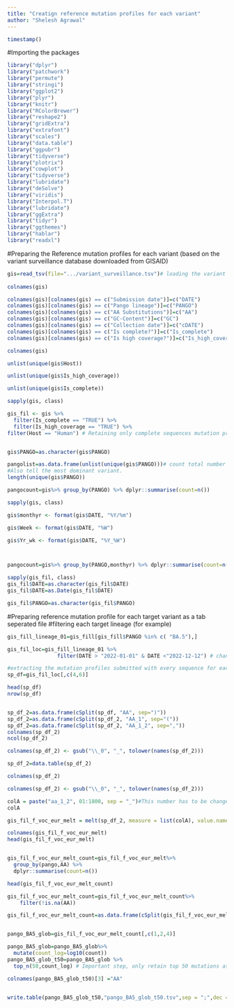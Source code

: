 ```yaml
---
title: "Creatign reference mutation profiles for each variant"
author: "Shelesh Agrawal"
---
```


```r
timestamp()
```

#Importing the packages
```r
library("dplyr")
library("patchwork")
library("permute")
library("stringi")
library("ggplot2")
library("plyr")
library("knitr")
library("RColorBrewer")
library("reshape2")
library("gridExtra")
library("extrafont")
library("scales")
library("data.table")
library("ggpubr")
library("tidyverse")
library("plotrix")
library("cowplot")
library("tidyverse")
library("lubridate")
library("deSolve")
library("viridis") 
library("Interpol.T")
library("lubridate") 
library("ggExtra") 
library("tidyr") 
library("ggthemes")
library("hablar")
library("readxl")
```



#Preparing the Reference mutation profiles for each variant (based on the variant surveillance database downloaded from GISAID)

```r
gis=read_tsv(file=".../variant_surveillance.tsv")# loading the variant surveillance file
  
colnames(gis)

colnames(gis)[colnames(gis) == c("Submission date")]=c("DATE")
colnames(gis)[colnames(gis) == c("Pango lineage")]=c("PANGO")
colnames(gis)[colnames(gis) == c("AA Substitutions")]=c("AA")
colnames(gis)[colnames(gis) == c("GC-Content")]=c("GC")
colnames(gis)[colnames(gis) == c("Collection date")]=c("cDATE")
colnames(gis)[colnames(gis) == c("Is complete?")]=c("Is_complete")
colnames(gis)[colnames(gis) == c("Is high coverage?")]=c("Is_high_coverage")

colnames(gis)

unlist(unique(gis$Host))

unlist(unique(gis$Is_high_coverage))

unlist(unique(gis$Is_complete))

sapply(gis, class)

gis_fil <- gis %>%
  filter(Is_complete == "TRUE") %>%
  filter(Is_high_coverage == "TRUE") %>%
filter(Host == "Human") # Retaining only complete sequences mutation profiles obtained from clinical samples


gis$PANGO=as.character(gis$PANGO)

pangolist=as.data.frame(unlist(unique(gis$PANGO)))# count total number of the varianst ever reported in the GISAID. 
#Also tell the most dominant variant.
length(unique(gis$PANGO))

pangocount=gis%>% group_by(PANGO) %>% dplyr::summarise(count=n())

sapply(gis, class)

gis$monthyr <- format(gis$DATE, "%Y/%m")

gis$Week <- format(gis$DATE, "%W")

gis$Yr_wk <- format(gis$DATE, "%Y_%W")



pangocount=gis%>% group_by(PANGO,monthyr) %>% dplyr::summarise(count=n())

sapply(gis_fil, class)
gis_fil$DATE=as.character(gis_fil$DATE)
gis_fil$DATE=as.Date(gis_fil$DATE)

gis_fil$PANGO=as.character(gis_fil$PANGO)

```

#Preparing reference mutation profile for each target variant as a tab seperated file 
#filtering each target lineage (for example)

```r
gis_fill_lineage_01=gis_fill[gis_fill$PANGO %in% c( "BA.5"),]

gis_fil_loc=gis_fill_lineage_01 %>%
                filter(DATE > "2022-01-01" & DATE <"2022-12-12") # change accordingly, if specific timeframe is required, otherwise skip this step

#extracting the mutation profiles submitted with every sequence for each specific variant. 
sp_df=gis_fil_loc[,c(4,6)]

head(sp_df)
nrow(sp_df)


sp_df_2=as.data.frame(cSplit(sp_df, "AA", sep=")"))
sp_df_2=as.data.frame(cSplit(sp_df_2, "AA_1", sep="("))
sp_df_2=as.data.frame(cSplit(sp_df_2, "AA_1_2", sep=","))
colnames(sp_df_2)
ncol(sp_df_2)

colnames(sp_df_2) <- gsub("\\_0", "_", tolower(names(sp_df_2)))

sp_df_2=data.table(sp_df_2)

colnames(sp_df_2)

colnames(sp_df_2) <- gsub("\\_0", "_", tolower(names(sp_df_2)))

colA = paste("aa_1_2", 01:1800, sep = "_")#This number has to be changed according to the column numbers found by ncol(sp_df_2) in line 123
colA

gis_fil_f_voc_eur_melt = melt(sp_df_2, measure = list(colA), value.name = c("AA"))

colnames(gis_fil_f_voc_eur_melt)
head(gis_fil_f_voc_eur_melt)


gis_fil_f_voc_eur_melt_count=gis_fil_f_voc_eur_melt%>% 
  group_by(pango,AA) %>% 
  dplyr::summarise(count=n())

head(gis_fil_f_voc_eur_melt_count)

gis_fil_f_voc_eur_melt_count=gis_fil_f_voc_eur_melt_count%>%
    filter(!is.na(AA)) 

gis_fil_f_voc_eur_melt_count=as.data.frame(cSplit(gis_fil_f_voc_eur_melt_count, "AA", sep="_"))


pango_BA5_glob=gis_fil_f_voc_eur_melt_count[,c(1,2,4)]

pango_BA5_glob=pango_BA5_glob%>%
  mutate(count_log=log10(count))
pango_BA5_glob_t50=pango_BA5_glob %>%
  top_n(50,count_log) # Important step, only retain top 50 mutations as reference muttaion profile for each variant.

colnames(pango_BA5_glob_t50)[3] ="AA"


write.table(pango_BA5_glob_t50,"pango_BA5_glob_t50.tsv",sep = ";",dec = ".")


```

